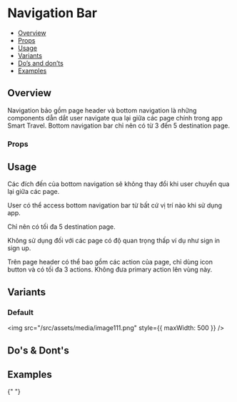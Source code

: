 
<Meta of={Stories} />

# Navigation Bar

- [Overview](#overview)
- [Props](#props)
- [Usage](#usage)
- [Variants](#variants)
- [Do’s and don’ts](#dos--donts)
- [Examples](#examples)

## Overview

Navigation bảo gồm page header và bottom navigation là những components
dẫn dắt user navigate qua lại giữa các page chính trong app Smart
Travel. Bottom navigation bar chỉ nên có từ 3 đến 5 destination page.

<Canvas of={Stories.Default} />

### Props

<Controls of={Stories.Default} />

## Usage

Các đích đến của bottom navigation sẽ không thay đổi khi user chuyển qua
lại giữa các page.

User có thể access bottom navigation bar từ bất cứ vị trí nào khi sử
dụng app.

Chỉ nên có tối đa 5 destination page.

Không sử dụng đối với các page có độ quan trọng thấp ví dụ như sign in
sign up.

Trên page header có thể bao gồm các action của page, chỉ dùng icon
button và có tối đa 3 actions. Không đưa primary action lên vùng này.

## Variants

### Default

<img src="/src/assets/media/image111.png" style={{ maxWidth: 500 }} />

## Do's & Dont's

## Examples

{" "}

<Canvas of={Stories.Example} />
